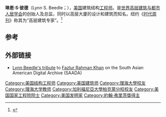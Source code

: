 '''琳恩·S·彼德'''（Lynn S. Beedle；{{bd|1917年|12月7日|2003年|10月30日}}），[[美国|美国]]建筑结构[[工程师|工程师]]。是[[世界高層建築與都市人居學會|世界高层建筑与都市人居学会]]的创始人及总监，同时以高层大厦的设计和建筑而知名。纽约《[[时代周刊|时代周刊]]》称其为“高层建筑专家”。<ref>{{Cite web |url=http://www.nytimes.com/2003/11/01/us/lynn-s-beedle-85-dies-an-expert-on-tall-buildings.html |title=New York Times:Lynn S. Beedle, 85, Dies; An Expert on Tall Buildings;By DAVID TULLER; November 01, 2003 |access-date=2015-11-13 |archive-date=2019-11-30 |archive-url=https://web.archive.org/web/20191130195415/https://www.nytimes.com/2003/11/01/us/lynn-s-beedle-85-dies-an-expert-on-tall-buildings.html |dead-url=no }}</ref>

==参考==
{{refs}}

==外部链接==
*[http://www.saadigitalarchive.org/entity/lynn-beedle Lynn Beedle's tribute] to [[Fazlur_Rahman_Khan|Fazlur Rahman Khan]] on the South Asian American Digital Archive (SAADA)

{{DEFAULTSORT:Beedle, Lynn S.}}
[[Category:美国结构工程师|Category:美国结构工程师]]
[[Category:美国建筑师|Category:美国建筑师]]
[[Category:理海大學校友|Category:理海大學校友]]
[[Category:理海大学教师|Category:理海大学教师]]
[[Category:加利福尼亞大學柏克萊分校校友|Category:加利福尼亞大學柏克萊分校校友]]
[[Category:美国国家工程院院士|Category:美国国家工程院院士]]
[[Category:美国发明家|Category:美国发明家]]
[[Category:約翰·弗里茨獎得主|Category:約翰·弗里茨獎得主]]
{{us-bio-stub}}